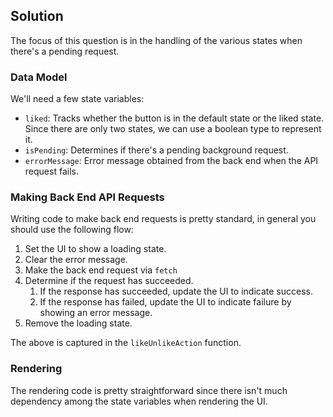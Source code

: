 ## Solution

The focus of this question is in the handling of the various states when there's a pending request.

### Data Model

We'll need a few state variables:

- `liked`: Tracks whether the button is in the default state or the liked state. Since there are only two states, we can use a boolean type to represent it.
- `isPending`: Determines if there's a pending background request.
- `errorMessage`: Error message obtained from the back end when the API request fails.

### Making Back End API Requests

Writing code to make back end requests is pretty standard, in general you should use the following flow:

1. Set the UI to show a loading state.
1. Clear the error message.
1. Make the back end request via `fetch`
1. Determine if the request has succeeded.
   1. If the response has succeeded, update the UI to indicate success.
   1. If the response has failed, update the UI to indicate failure by showing an error message.
1. Remove the loading state.

The above is captured in the `likeUnlikeAction` function.

### Rendering

The rendering code is pretty straightforward since there isn't much dependency among the state variables when rendering the UI.
